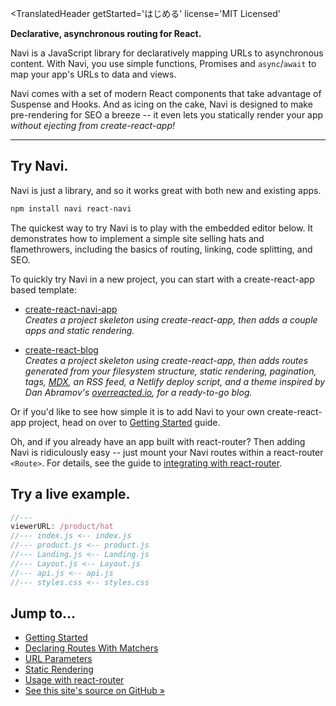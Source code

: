 
<TranslatedHeader
  getStarted='はじめる'
  license='MIT Licensed'
>

**Declarative, asynchronous routing for React.**

Navi is a JavaScript library for declaratively mapping URLs to asynchronous content. With Navi, you use simple functions, Promises and `async`/`await` to map your app's URLs to data and views.

Navi comes with a set of modern React components that take advantage of Suspense and Hooks. And as icing on the cake, Navi is designed to make pre-rendering for SEO a breeze -- it even lets you statically render your app *without ejecting from create-react-app!*

</TranslatedHeader>

<hr />

<MasteringAsyncJavaScript />

## Try Navi.

Navi is just a library, and so it works great with both new and existing apps.

```bash
npm install navi react-navi
```

The quickest way to try Navi is to play with the embedded editor below. It demonstrates how to implement a simple site selling hats and flamethrowers, including the basics of routing, linking, code splitting, and SEO.

To quickly try Navi in a new project, you can start with a create-react-app based template:

-   [create-react-navi-app](./create-react-navi-app/#create-react-navi-app)<br />
    *Creates a project skeleton using create-react-app, then adds a couple apps and static rendering.*

-   [create-react-blog](./create-react-navi-app/#create-react-blog)<br />
    *Creates a project skeleton using create-react-app, then adds routes generated from your filesystem structure, static rendering, pagination, tags, [MDX](https://mdxjs.com), an RSS feed, a Netlify deploy script, and a theme inspired by Dan Abramov's [overreacted.io](http://overreacted.io), for a ready-to-go blog.*

Or if you'd like to see how simple it is to add Navi to your own create-react-app project, head on over to [Getting Started](./guides/getting-started/) guide.

Oh, and if you already have an app built with react-router? Then adding Navi is ridiculously easy -- just mount your Navi routes within a react-router `<Route>`. For details, see the guide to [integrating with react-router](./integrations/react-router).

## Try a live example.

```jsx
//---
viewerURL: /product/hat
//--- index.js <-- index.js
//--- product.js <-- product.js
//--- Landing.js <-- Landing.js
//--- Layout.js <-- Layout.js
//--- api.js <-- api.js
//--- styles.css <-- styles.css
```

## Jump to...

- [Getting Started](./guides/getting-started)
- [Declaring Routes With Matchers](./reference/matchers)
- [URL Parameters](./guides/url-parameters)
- [Static Rendering](./guides/static-rendering)
- [Usage with react-router](./integrations/react-router)
- [See this site's source on GitHub &raquo;](https://github.com/frontarm/navi-website)
